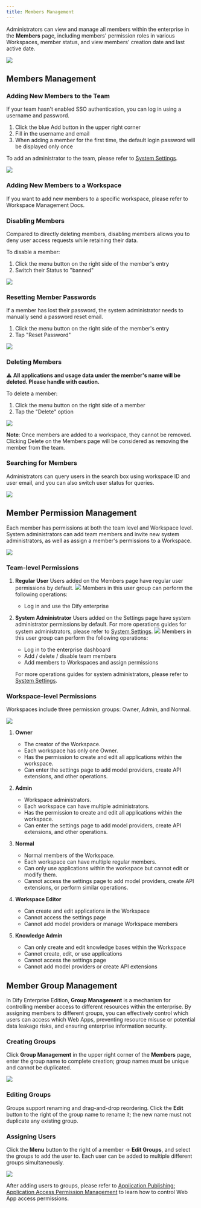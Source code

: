```yaml
---
title: Members Management
---
```


Administrators can view and manage all members within the enterprise in the **Members** page, including members' permission roles in various Workspaces, member status, and view members' creation date and last active date.

![](/images/members-management-1.png)

## Members Management

### Adding New Members to the Team

If your team hasn't enabled SSO authentication, you can log in using a username and password.

1. Click the blue Add button in the upper right corner
2. Fill in the username and email
3. When adding a member for the first time, the default login password will be displayed only once

To add an administrator to the team, please refer to [System Settings](/en-us/administrator-guide/system-settings).

![](/images/members-management-6.png)

### Adding New Members to a Workspace

If you want to add new members to a specific workspace, please refer to Workspace Management Docs.

### Disabling Members

Compared to directly deleting members, disabling members allows you to deny user access requests while retaining their data. 

To disable a member:
1. Click the menu button on the right side of the member's entry
2. Switch their Status to "banned"

![](/images/members-management-7.png)

### Resetting Member Passwords

If a member has lost their password, the system administrator needs to manually send a password reset email. 

1. Click the menu button on the right side of the member's entry
2. Tap "Reset Password"

![](/images/members-management-8.png)

### Deleting Members

⚠️ **All applications and usage data under the member's name will be deleted. Please handle with caution.**

To delete a member:
1. Click the menu button on the right side of a member
2. Tap the "Delete" option

![](/images/members-management-9.png)

**Note**: Once members are added to a workspace, they cannot be removed. Clicking Delete on the Members page will be considered as removing the member from the team.

### Searching for Members

Administrators can query users in the search box using workspace ID and user email, and you can also switch user status for queries.

![](/images/members-management-10.png)

## Member Permission Management

Each member has permissions at both the team level and Workspace level. System administrators can add team members and invite new system administrators, as well as assign a member's permissions to a Workspace.

![](https://assets-docs.dify.ai/2025/04/60a427910a4f698d4b62e4aa0098ff55.png)

### Team-level Permissions

1. **Regular User**
   Users added on the Members page have regular user permissions by default.
   ![](/images/members-management-3.png)
   Members in this user group can perform the following operations:
     * Log in and use the Dify enterprise

2. **System Administrator**
   Users added on the Settings page have system administrator permissions by default. For more operations guides for system administrators, please refer to [System Settings](/en-us/administrator-guide/system-settings). 
   ![](/images/members-management-4.png)
   Members in this user group can perform the following operations:

     * Log in to the enterprise dashboard
     * Add / delete / disable team members
     * Add members to Workspaces and assign permissions

   For more operations guides for system administrators, please refer to [System Settings](/en-us/administrator-guide/system-settings).

### Workspace-level Permissions

Workspaces include three permission groups: Owner, Admin, and Normal.

![](/images/members-management-5.png)

1. **Owner**
   - The creator of the Workspace. 
   - Each workspace has only one Owner.
   - Has the permission to create and edit all applications within the workspace.
   - Can enter the settings page to add model providers, create API extensions, and other operations.

2. **Admin**
   - Workspace administrators. 
   - Each workspace can have multiple administrators.
   - Has the permission to create and edit all applications within the workspace.
   - Can enter the settings page to add model providers, create API extensions, and other operations.

3. **Normal**
   - Normal members of the Workspace. 
   - Each workspace can have multiple regular members.
   - Can only use applications within the workspace but cannot edit or modify them.
   - Cannot access the settings page to add model providers, create API extensions, or perform similar operations.

4. **Workspace Editor** 
   - Can create and edit applications in the Workspace
   - Cannot access the settings page
   - Cannot add model providers or manage Workspace members

5. **Knowledge Admin**
   - Can only create and edit knowledge bases within the Workspace
   - Cannot create, edit, or use applications
   - Cannot access the settings page
   - Cannot add model providers or create API extensions

## Member Group Management

In Dify Enterprise Edition, **Group Management** is a mechanism for controlling member access to different resources within the enterprise. By assigning members to different groups, you can effectively control which users can access which Web Apps, preventing resource misuse or potential data leakage risks, and ensuring enterprise information security.

### Creating Groups

Click **Group Management** in the upper right corner of the **Members** page, enter the group name to complete creation; group names must be unique and cannot be duplicated.

![](https://assets-docs.dify.ai/2025/04/cb14986e1d2346aff6c5e321ced7cff7.png)

### Editing Groups

Groups support renaming and drag-and-drop reordering. Click the **Edit** button to the right of the group name to rename it; the new name must not duplicate any existing group.

### Assigning Users

Click the **Menu** button to the right of a member → **Edit Groups**, and select the groups to add the user to. Each user can be added to multiple different groups simultaneously.

![](https://assets-docs.dify.ai/2025/04/2e20d0adc2cbeb1267b6b1639c1ec677.png)

After adding users to groups, please refer to [Application Publishing: Application Access Permission Management](en-us/user-guide/application-publishing/permission-management) to learn how to control Web App access permissions.
